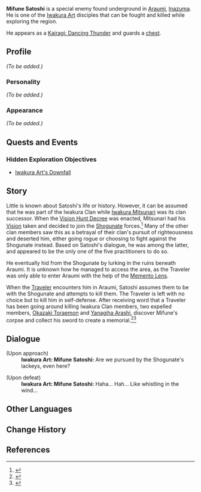 {{Meta
<!-- Remove this template after adding the missing info -->
|missing_NPC_profile  = yes
}}
{{Character Infobox
|type             = NPC
|deceased         = Killed by Traveler in [[Iwakura Art's Downfall]]
|image            = Enemy Kairagi Dancing Thunder.png
|region           = Inazuma
|title            = Acting Instructor
|title2           = Iwakura Art Okuden
|affiliation      = Iwakura Clan
}}
'''Mifune Satoshi''' {{Lang|ja=三船悟志}} is a special enemy found underground in [[Araumi]], [[Inazuma]]. He is one of the [[Iwakura Art]] disciples that can be fought and killed while exploring the region.

He appears as a [[Kairagi: Dancing Thunder]] and guards a [[chest]].

==Profile==
<!-- detailed story/lore information goes here -->
''(To be added.)''

===Personality===
''(To be added.)''

===Appearance===
''(To be added.)''

==Quests and Events==
===Hidden Exploration Objectives===
* [[Iwakura Art's Downfall]]

==Story==
Little is known about Satoshi's life or history. However, it can be assumed that he was part of the Iwakura Clan while [[Iwakura Mitsunari]] was its clan successor. When the [[Vision Hunt Decree]] was enacted, Mitsunari had his [[Vision]] taken and decided to join the [[Shogunate]] forces.<ref>{{Ref/NPC|Iwakura Mitsunari}}</ref> Many of the other clan members saw this as a betrayal of their clan's pursuit of righteousness and deserted him, either going rogue or choosing to fight against the Shogunate instead. Based on Satoshi's dialogue, he was among the latter, and appeared to be the only one of the five practitioners to do so.

He eventually hid from the Shogunate by lurking in the ruins beneath Araumi. It is unknown how he managed to access the area, as the Traveler was only able to enter Araumi with the help of the [[Memento Lens]].

When the [[Traveler]] encounters him in Araumi, Satoshi assumes them to be with the Shogunate and attempts to kill them. The Traveler is left with no choice but to kill him in self-defense. After receiving word that a Traveler has been going around killing Iwakura Clan members, two expelled members, [[Okazaki Toraemon]] and [[Yanagiha Arashi]], discover Mifune's corpse and collect his sword to create a memorial.<ref>{{Ref/NPC|Okazaki Toraemon}}</ref><ref>{{Ref/NPC|Yanagiha Arashi}}</ref>

==Dialogue==
{{Dialogue start}}
;(Upon approach)
:'''Iwakura Art: Mifune Satoshi:''' Are we pursued by the Shogunate's lackeys, even here?

;(Upon defeat)
:'''Iwakura Art: Mifune Satoshi:''' Haha... Hah... Like whistling in the wind...
{{Dialogue end}}

==Other Languages==
{{Other Languages|default_hidden = 1
|en      = Mifune Satoshi
|zhs     = 三船悟志
|zhs_rm  = Sānchuán Wùzhì
|zht     = 三船悟志
|zht_rm  = Sānchuán Wùzhì
|ja      = 三船悟志
|ja_rm   = Mifune Satoshi
|ko      = 미후네 사토시
|ko_rm   = Mihune Satosi
|es      = Mifune Satoshi
|fr      = Mifune Satoshi
|ru      = Мифунэ Сатоси
|th      = Mifune Satoshi
|vi      = Mifune Satoshi
|de      = Mifune Satoshi
|id      = Mifune Satoshi
|pt      = Mifune Satoshi
}}

==Change History==
{{Change History|2.0}}

==References==
{{Reflist}}